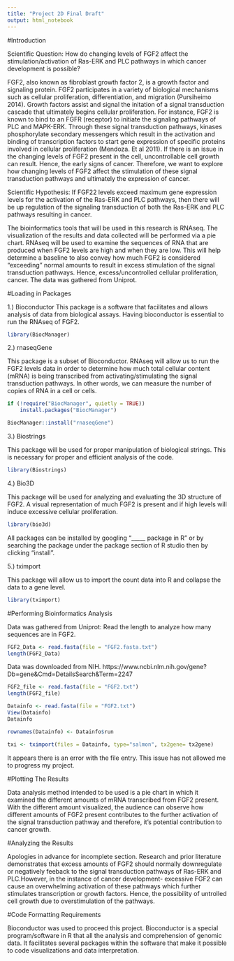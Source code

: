 ```yaml
---
title: "Project 2D Final Draft"
output: html_notebook
---
```


#Introduction

Scientific Question: How do changing levels of FGF2 affect the stimulation/activation of Ras-ERK and PLC pathways in which cancer development is possible?

FGF2, also known as fibroblast growth factor 2, is a growth factor and signaling protein. FGF2 participates in a variety of biological mechanisms such as cellular proliferation, differentiation, and migration (Pursiheimo 2014). Growth factors assist and signal the initation of a signal transduction cascade that ultimately begins cellular proliferation. For instance, FGF2 is known to bind to an FGFR (receptor) to initiate the signaling pathways of PLC and MAPK-ERK. Through these signal transduction pathways, kinases phosphorylate secondary messengers which result in the activation and binding of transcription factors to start gene expression of specific proteins involved in cellular proliferation (Mendoza. Et al 2011). If there is an issue in the changing levels of FGF2 present in the cell, uncontrollable cell growth can result. Hence, the early signs of cancer. Therefore, we want to explore how changing levels of FGF2 affect the stimulation of these signal transduction pathways and ultimately the expression of cancer. 

Scientific Hypothesis: 
If FGF22 levels exceed maximum gene expression levels for the activation of the Ras-ERK and PLC pathways, then there will be up regulation of the signaling transduction of both the Ras-ERK and PLC pathways resulting in cancer. 

The bioinformatics tools that will be used in this research is RNAseq. The visualization of the results and data collected will be performed via a pie chart. RNAseq will be used to examine the sequences of RNA that are produced when FGF2 levels are high and when they are low. This will help determine a baseline to also convey how much FGF2 is considered "exceeding" normal amounts to result in excess stimulation of the signal transduction pathways. Hence, excess/uncontrolled cellular proliferation, cancer. The data was gathered from Uniprot.

#Loading in Packages

1.) Bioconductor
This package is a software that facilitates and allows analysis of data from biological assays. Having bioconductor is essential to run the RNAseq of FGF2.

```r
library(BiocManager)
```

2.) rnaseqGene

This package is a subset of Bioconductor. RNAseq will allow us to run the FGF2 levels data in order to determine how much total cellular content (mRNA) is being transcribed from activating/stimulating the signal transduction pathways. In other words, we can measure the number of copies of RNA in a cell or cells. 

```r
if (!require("BiocManager", quietly = TRUE))
    install.packages("BiocManager")

BiocManager::install("rnaseqGene")
```

3.) Biostrings

This package will be used for proper manipulation of biological strings. This is necessary for proper and efficient analysis of the code. 

```r
library(Biostrings)
```


4.) Bio3D

This package will be used for analyzing and evaluating the 3D structure of FGF2. A visual representation of much FGF2 is present and if high levels will induce excessive cellular proliferation. 

```r
library(bio3d)
```

All packages can be installed by googling "_____ package in R" or by searching the package under the package section of R studio then by clicking "install".

5.) tximport

This package will allow us to import the count data into R and collapse the data to a gene level.

```r
library(tximport)
```

#Performing Bioinformatics Analysis

Data was gathered from Uniprot:
Read the length to analyze how many sequences are in FGF2.

```r
FGF2_Data <- read.fasta(file = "FGF2.fasta.txt")
length(FGF2_Data)
```

Data was downloaded from NIH. https://www.ncbi.nlm.nih.gov/gene?Db=gene&Cmd=DetailsSearch&Term=2247

```r
FGF2_file <- read.fasta(file = "FGF2.txt")
length(FGF2_file)
```

```r
Datainfo <- read.fasta(file = "FGF2.txt")
View(Datainfo)
Datainfo
```

```r
rownames(Datainfo) <- Datainfo$run
```


```r
txi <- tximport(files = Datainfo, type="salmon", tx2gene= tx2gene)
```
It appears there is an error with the file entry. This issue has not allowed me to progress my project. 

#Plotting The Results

Data analysis method intended to be used is a pie chart in which it examined the different amounts of mRNA transcribed from FGF2 present. With the different amount visualized, the audience can observe how different amounts of FGF2 present contributes to the further activation of the signal transduction pathway and therefore, it's potential contribution to cancer growth.


#Analyzing the Results

Apologies in advance for incomplete section. Research and prior literature demonstrates that excess amounts of FGF2 should normally downregulate or negatively feeback to the signal transduction pathways of Ras-ERK and PLC.However, in the instance of cancer development- excessive FGF2 can cause an overwhelming activation of these pathways which further stimulates transcription or growth factors. Hence, the possibility of untrolled cell growth due to overstimulation of the pathways.  

#Code Formatting Requirements

Bioconductor was used to proceed this project. Bioconductor is a special program/software in R that all the analysis and comprehension of genomic data. It facilitates several packages within the software that make it possible to code visualizations and data interpretation. 
